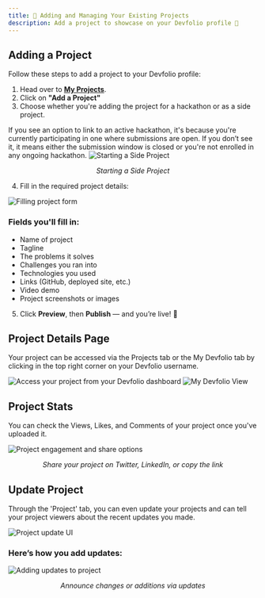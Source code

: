 ```yaml
---
title: 💪 Adding and Managing Your Existing Projects
description: Add a project to showcase on your Devfolio profile 🌟
---
```


## Adding a Project

Follow these steps to add a project to your Devfolio profile:

1. Head over to [**My Projects**](https://devfolio.co/my-projects).
2. Click on **"Add a Project"**
3. Choose whether you're adding the project for a hackathon or as a side project.

<Callout type="info" title="Active Hackathon Submission">
If you see an option to link to an active hackathon, it's because you're currently participating in one where submissions are open. If you don’t see it, it means either the submission window is closed or you're not enrolled in any ongoing hackathon.
</Callout>

<img src="https://content.gitbook.com/content/eBDkDyLxD44cvbGjnKUs/blobs/vUhzAvLr6b5JiTAmJGAo/forguide.gif" alt="Starting a Side Project" />
<p align="center"><i>Starting a Side Project</i></p>

4. Fill in the required project details:

<img src="https://content.gitbook.com/content/eBDkDyLxD44cvbGjnKUs/blobs/hjq58W5jNymgVzBeCWym/PROJECT.gif" alt="Filling project form" />

### Fields you'll fill in:

- Name of project
- Tagline
- The problems it solves
- Challenges you ran into
- Technologies you used
- Links (GitHub, deployed site, etc.)
- Video demo
- Project screenshots or images

5. Click **Preview**, then **Publish** — and you’re live! 🎉



## Project Details Page

Your project can be accessed via the Projects tab or the My Devfolio tab by clicking in the top right corner on your Devfolio username. 

<img src="https://content.gitbook.com/content/eBDkDyLxD44cvbGjnKUs/blobs/zLt0oongDT6dJx7mFi55/part2.gif" alt="Access your project from your Devfolio dashboard" />

<img src="https://content.gitbook.com/content/eBDkDyLxD44cvbGjnKUs/blobs/7zZc7e7FM9wjmMRl0kuD/pika-1693145728672-1x.png" alt="My Devfolio View" />



## Project Stats

You can check the Views, Likes, and Comments of your project once you've uploaded it.

<img src="https://content.gitbook.com/content/eBDkDyLxD44cvbGjnKUs/blobs/N4IpUrJhjGUOPz5dYYIa/9.gif" alt="Project engagement and share options" />
<p align="center"><i>Share your project on Twitter, LinkedIn, or copy the link</i></p>



## Update Project

Through the 'Project' tab, you can even update your projects and can tell your project viewers about the recent updates you made.

<img src="https://content.gitbook.com/content/eBDkDyLxD44cvbGjnKUs/blobs/GDNcLJJDeE3D3NxMaZ7R/image.png" alt="Project update UI" />

### Here’s how you add updates:

<img src="https://content.gitbook.com/content/eBDkDyLxD44cvbGjnKUs/blobs/ScSnYXVbq1rtPFl4oIzr/6.gif" alt="Adding updates to project" />
<p align="center"><i>Announce changes or additions via updates</i></p>